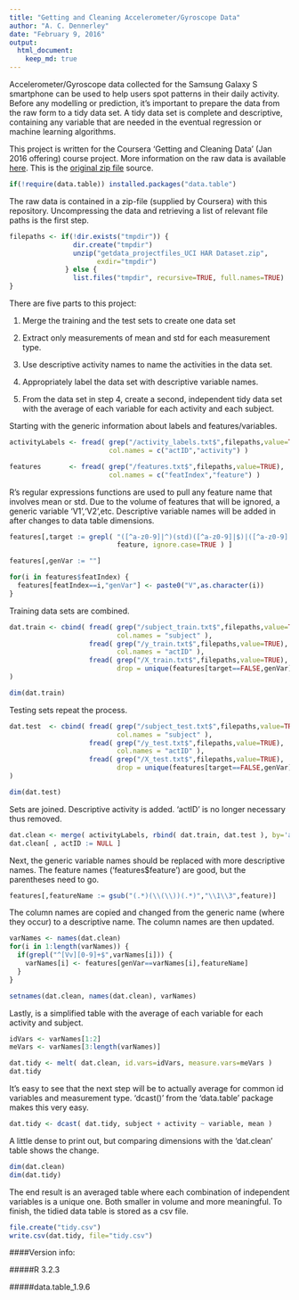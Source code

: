 ```yaml
---
title: "Getting and Cleaning Accelerometer/Gyroscope Data"
author: "A. C. Dennerley"
date: "February 9, 2016"
output: 
  html_document:
    keep_md: true
---
```


Accelerometer/Gyroscope data collected for the Samsung Galaxy S smartphone can be used to help users spot patterns in their daily activity.  Before any modelling or prediction, it's important to prepare the data from the raw form to a tidy data set.  A tidy data set is complete and descriptive, containing any variable that are needed in the eventual regression or machine learning algorithms.  

This project is written for the Coursera 'Getting and Cleaning Data' (Jan 2016 offering) course project.  More information on the raw data is available <a href="http://archive.ics.uci.edu/ml/datasets/Human+Activity+Recognition+Using+Smartphones">here</a>.  This is the <a href="https://d396qusza40orc.cloudfront.net/getdata%2Fprojectfiles%2FUCI%20HAR%20Dataset.zip">original zip file</a> source.

```r
if(!require(data.table)) installed.packages("data.table")
```

The raw data is contained in a zip-file (supplied by Coursera) with this repository.  Uncompressing the data and retrieving a list of relevant file paths is the first step.  

```r
filepaths <- if(!dir.exists("tmpdir")) {
                dir.create("tmpdir")
                unzip("getdata_projectfiles_UCI HAR Dataset.zip",
                      exdir="tmpdir")
              } else {
                list.files("tmpdir", recursive=TRUE, full.names=TRUE)
}
```

There are five parts to this project:

1.  Merge the training and the test sets to create one data set

2.  Extract only measurements of mean and std for each measurement type.

3.  Use descriptive activity names to name the activities in the data set.

4.  Appropriately label the data set with descriptive variable names.

5.  From the data set in step 4, create a second, independent tidy data set with the average of each variable for each activity and each subject.

Starting with the generic information about labels and features/variables.

```r
activityLabels <- fread( grep("/activity_labels.txt$",filepaths,value=TRUE),
                         col.names = c("actID","activity") )

features       <- fread( grep("/features.txt$",filepaths,value=TRUE),
                         col.names = c("featIndex","feature") )
```

R's regular expressions functions are used to pull any feature name that involves mean or std.  Due to the volume of features that will be ignored, a generic variable 'V1','V2',etc.  Descriptive variable names will be added in after changes to data table dimensions.

```r
features[,target := grepl( "([^a-z0-9]|^)(std)([^a-z0-9]|$)|([^a-z0-9]|^)(mean)([^a-z0-9]|$)",
                           feature, ignore.case=TRUE ) ]

features[,genVar := ""]

for(i in features$featIndex) {
  features[featIndex==i,"genVar"] <- paste0("V",as.character(i))
}
```

Training data sets are combined.

```r
dat.train <- cbind( fread( grep("/subject_train.txt$",filepaths,value=TRUE),
                           col.names = "subject" ),
                    fread( grep("/y_train.txt$",filepaths,value=TRUE),
                           col.names = "actID" ),
                    fread( grep("/X_train.txt$",filepaths,value=TRUE),
                           drop = unique(features[target==FALSE,genVar]))
)

dim(dat.train)
```

Testing sets repeat the process.

```r
dat.test  <- cbind( fread( grep("/subject_test.txt$",filepaths,value=TRUE),
                           col.names = "subject" ),
                    fread( grep("/y_test.txt$",filepaths,value=TRUE),
                           col.names = "actID" ),
                    fread( grep("/X_test.txt$",filepaths,value=TRUE),
                           drop = unique(features[target==FALSE,genVar]))
)

dim(dat.test)
```

Sets are joined.  Descriptive activity is added.  'actID' is no longer necessary thus removed.

```r
dat.clean <- merge( activityLabels, rbind( dat.train, dat.test ), by='actID' )
dat.clean[ , actID := NULL ]
```

Next, the generic variable names should be replaced with more descriptive names.  The feature names ('features$feature') are good, but the parentheses need to go.

```r
features[,featureName := gsub("(.*)(\\(\\))(.*)","\\1\\3",feature)]
```

The column names are copied and changed from the generic name (where they occur) to a descriptive name.  The column names are then updated.

```r
varNames <- names(dat.clean)
for(i in 1:length(varNames)) {
  if(grepl("^[Vv][0-9]+$",varNames[i])) {
    varNames[i] <- features[genVar==varNames[i],featureName]
  }
}

setnames(dat.clean, names(dat.clean), varNames)
```

Lastly, is a simplified table with the average of each variable for each activity and subject.

```r
idVars <- varNames[1:2]
meVars <- varNames[3:length(varNames)]

dat.tidy <- melt( dat.clean, id.vars=idVars, measure.vars=meVars )
dat.tidy
```

It's easy to see that the next step will be to actually average for common id variables and measurement type.  'dcast()' from the 'data.table' package makes this very easy.

```r
dat.tidy <- dcast( dat.tidy, subject + activity ~ variable, mean )
```

A little dense to print out, but comparing dimensions with the 'dat.clean' table shows the change.

```r
dim(dat.clean)
dim(dat.tidy)
```

The end result is an averaged table where each combination of independent variables is a unique one.  Both smaller in volume and more meaningful.  To finish, the tidied data table is stored as a csv file.

```r
file.create("tidy.csv")
write.csv(dat.tidy, file="tidy.csv")
```

####Version info:

#####R 3.2.3

#####data.table_1.9.6